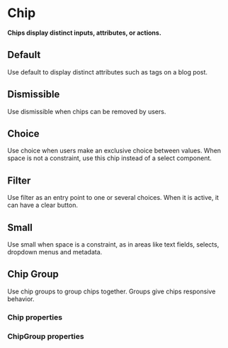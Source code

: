 # Chip

**Chips display distinct inputs, attributes, or actions.**

## Default

Use default to display distinct attributes such as tags on a blog post.

<DemoBlock orientation="horizontal" demo="default" withThemeSwitcher />

## Dismissible

Use dismissible when chips can be removed by users.

<DemoBlock orientation="horizontal" demo="dismissible" withThemeSwitcher />

## Choice

Use choice when users make an exclusive choice between values. When space is not a constraint, use this chip instead of a select component.

<DemoBlock orientation="horizontal" demo="choice" withThemeSwitcher />

## Filter

Use filter as an entry point to one or several choices. When it is active, it can have a clear button.

<DemoBlock orientation="horizontal" demo="filter" withThemeSwitcher />

## Small

Use small when space is a constraint, as in areas like text fields, selects, dropdown menus and metadata.

<DemoBlock orientation="horizontal" demo="small" withThemeSwitcher />

## Chip Group

Use chip groups to group chips together. Groups give chips responsive behavior.

<DemoBlock orientation="horizontal" demo="group" withThemeSwitcher />

### Chip properties

<PropTable component="Chip" />

### ChipGroup properties

<PropTable component="ChipGroup" />
